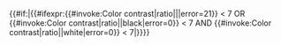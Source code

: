 <includeonly>{{#if:{{{base|}}}|{{#ifexpr:{{#invoke:Color contrast|ratio|{{{base}}}|{{{other|}}}|error=21}} < 7 OR {{#invoke:Color contrast|ratio|{{{base}}}|black|error=0}} < 7 AND {{#invoke:Color contrast|ratio|{{{base}}}|white|error=0}} < 7|{{{category|}}}}}}}</includeonly><noinclude>
{{Documentation}}</noinclude>